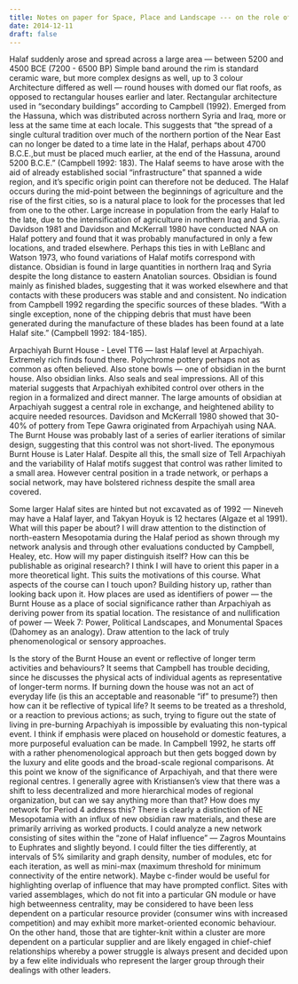 ```yaml
---
title: Notes on paper for Space, Place and Landscape --- on the role of Arpachiyah and the socio-economic landscape of the Halaf
date: 2014-12-11
draft: false
---
```


Halaf suddenly arose and spread across a large area --- between 5200 and 4500 BCE (7200 - 6500 BP)
Simple band around the rim is standard ceramic ware, but more complex designs as well, up to 3 colour
Architecture differed as well --- round houses with domed our flat roofs, as opposed to rectangular houses earlier and later.
Rectangular architecture used in "secondary buildings" according to Campbell (1992).
Emerged from the Hassuna, which was distributed across northern Syria and Iraq, more or less at the same time at each locale.
This suggests that "the spread of a single cultural tradition over much of the northern portion of the Near East can no longer be dated to a time late in the Halaf, perhaps about 4700 B.C.E.,but must be placed much earlier, at the end of the Hassuna, around 5200 B.C.E." (Campbell 1992: 183).
The Halaf seems to have arose with the aid of already established social "infrastructure" that spanned a wide region, and it's specific origin point can therefore not be deduced.
The Halaf occurs during the mid-point between the beginnings of agriculture and the rise of the first cities, so is a natural place to look for the processes that led from one to the other.
Large increase in population from the early Halaf to the late, due to the intensification of agriculture in northern Iraq and Syria.
Davidson 1981 and Davidson and McKerrall 1980 have conducted NAA on Halaf pottery and found that it was probably manufactured in only a few locations, and traded elsewhere.
Perhaps this ties in with LeBlanc and Watson 1973, who found variations of Halaf motifs correspond with distance.
Obsidian is found in large quantities in northern Iraq and Syria despite the long distance to eastern Anatolian sources.
Obsidian is found mainly as finished blades, suggesting that it was worked elsewhere and that contacts with these producers was stable and and consistent.
No indication from Campbell 1992 regarding the specific sources of these blades.
"With a single exception, none of the chipping debris that must have been generated during the manufacture of these blades has been found at a late Halaf site." (Campbell 1992: 184-185).

Arpachiyah Burnt House - Level TT6 --- last Halaf level at Arpachiyah.
Extremely rich finds found there.
Polychrome pottery perhaps not as common as often believed.
Also stone bowls --- one of obsidian in the burnt house.
Also obsidian links.
Also seals and seal impressions.
All of this material suggests that Arpachiyah exhibited control over others in the region in a formalized and direct manner.
The large amounts of obsidian at Arpachiyah suggest a central role in exchange, and heightened ability to acquire needed resources.
Davidson and McKerrall 1980 showed that 30-40% of pottery from Tepe Gawra originated from Arpachiyah using NAA.
The Burnt House was probably last of a series of earlier iterations of similar design, suggesting that this control was not short-lived.
The eponymous Burnt House is Later Halaf.
Despite all this, the small size of Tell Arpachiyah and the variability of Halaf motifs suggest that control was rather limited to a small area.
However central position in a trade network, or perhaps a social network, may have bolstered richness despite the small area covered.

Some larger Halaf sites are hinted but not excavated as of 1992 --- Nineveh may have a Halaf layer, and Takyan Hoyuk is 12 hectares (Algaze et al 1991).
What will this paper be about?
I will draw attention to the distinction of north-eastern Mesopotamia during the Halaf period as shown through my network analysis and through other evaluations conducted by Campbell, Healey, etc.
How will my paper distinguish itself? How can this be publishable as original research?
I think I will have to orient this paper in a more theoretical light. This suits the motivations of this course.
What aspects of the course can I touch upon?
Building history up, rather than looking back upon it.
How places are used as identifiers of power --- the Burnt House as a place of social significance rather than Arpachiyah as deriving power from its spatial location.
The resistance of and nullification of power --- Week 7: Power, Political Landscapes, and Monumental Spaces (Dahomey as an analogy).
Draw attention to the lack of truly phenomenological or sensory approaches.

Is the story of the Burnt House an event or reflective of longer term activities and behaviours?
It seems that Campbell has trouble deciding, since he discusses the physical acts of individual agents as representative of longer-term norms.
If burning down the house was not an act of everyday life (is this an acceptable and reasonable "if" to presume?) then how can it be reflective of typical life?
It seems to be treated as a threshold, or a reaction to previous actions; as such, trying to figure out the state of living in pre-burning Arpachiyah is impossible by evaluating this non-typical event.
I think if emphasis were placed on household or domestic features, a more purposeful evaluation can be made.
In Campbell 1992, he starts off with a rather phenomenological approach but then gets bogged down by the luxury and elite goods and the broad-scale regional comparisons.
At this point we know of the significance of Arpachiyah, and that there were regional centres.
I generally agree with Kristiansen's view that there was a shift to less decentralized and more hierarchical modes of regional organization, but can we say anything more than that?
How does my network for Period 4 address this?
There is clearly a distinction of NE Mesopotamia with an influx of new obsidian raw materials, and these are primarily arriving as worked products.
I could analyze a new network consisting of sites within the "zone of Halaf influence" --- Zagros Mountains to Euphrates and slightly beyond.
I could filter the ties differently, at intervals of 5% similarity and graph density, number of modules, etc for each iteration, as well as mini-max (maximum threshold for minimum connectivity of the entire network).
Maybe c-finder would be useful for highlighting overlap of influence that may have prompted conflict.
Sites with varied assemblages, which do not fit into a particular GN module or have high betweenness centrality, may be considered to have been less dependent on a particular resource provider (consumer wins with increased competition) and may exhibit more market-oriented economic behaviour.
On the other hand, those that are tighter-knit within a cluster are more dependent on a particular supplier and are likely engaged in chief-chief relationships whereby a power struggle is always present and decided upon by a few elite individuals who represent the larger group through their dealings with other leaders.
